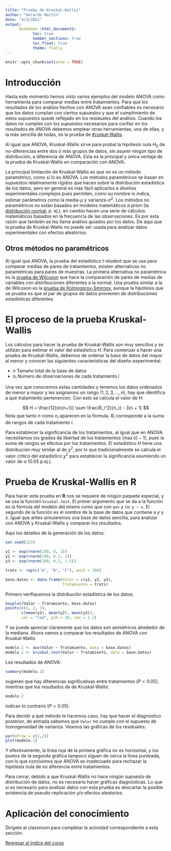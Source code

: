 ```yaml
---
title: "Prueba de Kruskal-Wallis"
author: "Gerardo Martín"
date: "4/3/2021"
output: 
      bookdown::html_document2:
            toc: true 
            number_sections: true
            toc_float: true
            theme: flatly
---
```


```r
knitr::opts_chunk$set(echo = TRUE)
```

# Introducción

Hasta este momento hemos visto varios ejemplos del modelo ANOVA como herramienta para comparar medias entre tratamientos. Para que los resultados de los análisis hechos con ANOVA sean confiables es necesario que los datos cumplan con ciertos supuestos y que el cumplimiento de estos supuestos quede reflejado en los residuales del análisis. Cuando los datos no cumplen con los supuestos necesarios para confiar en los resultados de ANOVA debemos emplear otras herramientas, una de ellas, y la más sencilla de todas, es la prueba de [Kruskal-Wallis](https://es.wikipedia.org/wiki/Prueba_de_Kruskal-Wallis).

Al igual que ANOVA, Kruskal-Wallis sirve para probal la hipótesis nula $H_0$ de no-diferencias entre dos ó más grupos de datos, sin asumir ningún tipo de distribución, a diferencia de ANOVA. Esta es la principal y única ventaja de la prueba de Kruskal-Wallis en comparación con ANOVA.

La principal limitación de Kruskal-Wallis es que no es un método paramétrico, como sí lo es ANOVA. Los métodos paramétricos se basan en supuestos relativamente rígidos que hacen sobre la distribución estadística de los datos, pero en general es más fácil aplicarlos a diseños experimentales complejos pues permiten, como su nombre lo indica, estimar parámetros como la media-$\mu$ y varianza-$\sigma^2$. Los métodos no paramétricos no están basados en modelos matemáticos *a priori* (la [distribución normal](https://es.wikipedia.org/wiki/Distribuci%C3%B3n_normal), p. ej.), en cambio hacen una serie de cálculos matemáticos basados en la frecuencia de las observaciones. Es por esta razón que también se les llama análisis guiados por los datos. De aquí que la prueba de Kruskal-Wallis no puede ser usada para analizar datos experimentales con efectos aleatorios.

## Otros métodos no paramétricos

Al igual que ANOVA, la prueba del estadístico *t*-student que se usa para comparar medias de pares de tratamientos, existen alternativas no paramétricas para pares de muestras. La primera alternativa no paramétrica es la [prueba de Wilcoxon](https://es.wikipedia.org/wiki/Prueba_de_los_rangos_con_signo_de_Wilcoxon) que hace la comparación de pares de medias de variables con distribuciones diferentes a la normal. Una prueba similar a la de Wilcoxon es la [prueba de Kolmogorov-Smirnov](https://es.wikipedia.org/wiki/Prueba_de_Kolmogorov-Smirnov), aunque la hipótesis que se prueba es que el par de grupos de datos provienen de distribuciones estadísticas diferentes.

# El proceso de la prueba Kruskal-Wallis

Los cálculos para hacer la prueba de Kruskal-Wallis son muy sencillos y se utilizan para estimar el valor del estadístico $H$. Para comenzar a hacer una prueba de Kruskal-Wallis, debemos de ordenar la base de datos del mayor al menor y conocer las siguientes características del diseño experimental:

- $n$ Tamaño total de la base de datos
- $n_i$ Número de observaciones de cada tratamiento $i$

Una vez que conocemos estas cantidades y tenemos los datos ordenados de menor a mayor y les asignamos un rango ($1, 2, 3, \dots, n$), hay que identifica a qué tratamiento pertenencen. Con esto se calcula el valor de $H$:

$$
H = \frac{12}{n(n+1)} \sum \frac{R_i^2}{n_i} - 3(n + 1)
$$
Nota que tanto $n$ como $n_i$ aparecen en la fórmula. $R_i$ corresponde a la suma de rangos de cada tratamiento $i$.

Para establecer la significancia de los tratamientos, al igual que en ANOVA necesitamos los grados de libertad de los tratamientos ($\max(i) - 1$), pues la suma de rangos se efectúa por los tratamientos. El estadístico $H$ tiene una distribución muy similar al de $\chi^2$, por lo que tradicionalmente se calcula el valor crítico del estadístico $\chi^2$ para establecer la significancia asumiendo un valor de $\alpha$ (0.05 p.ej.).

# Prueba de Kruskal-Wallis en **R**

Para hacer esta prueba en **R** nos se requiere de ningún paquete especial, y se usa la función `kruskal.test`. El primer argumento que se da a la función es la fórmula del modelo del mismo como que con `aov` y `lm`: `y ~ x`. El segundo de la función es el nombre de la base de datos que contiene a $y$ y $x$. Igual que antes simularemos una base de datos sencilla, para analizar con ANOVA y Kruskal-Wallis y comparar los resultados.

Aquí los detalles de la generación de los datos:

```r
set.seed(123)

y1 <- exp(rnorm(100, 0, 1))
y2 <- exp(rnorm(100, 0.1, 1))
y3 <- exp(rnorm(100, 0.2, 1.5))

trats <- rep(c("A", "B", "C"), each = 100)

base.datos <- data.frame(Valor = c(y1, y2, y3),
                         Tratamiento = trats)

```

Primero verifiquemos la distribución estadística de los datos:

```r
boxplot(Valor ~ Tratamiento, base.datos)
points(c(1, 2, 3),
       c(mean(y1), mean(y2), mean(y3)),
       col = "red", pch = 20, cex = 1.5)
```

Y se puede apreciar claramente que los datos son asimétricos alrededor de la mediana. Ahora vamos a comparar los resultados de ANOVA con Kruskal-Wallis

```r
modelo.1 <- aov(Valor ~ Tratamiento, data = base.datos)
modelo.2 <- kruskal.test(Valor ~ Tratamiento, data = base.datos)
```

Los resultados de ANOVA:
```r
summary(modelo.1)
```

sugieren que hay diferencias significativas entre tratamientos ($P < 0.05$), mientras que los resultados de de Kruskal-Wallis:

```r
modelo.2
```

indican lo contrario ($P > 0.05$).

Para decidir a qué método le hacemos caso, hay que hacer el diagnóstico posterior, de entrada sabemos que `Valor` no cumple con el supuesto de homogeneidad de varianza. Veamos las gráficas de los residuales:

```r
par(mfrow = c(2,2))
plot(modelo.1)
```

Y efectivamente, la línea roja de la primera gráfica no es horizontal, y los puntos de la segunda gráfica tampoco siguen de cerca la línea punteada, con lo que concluimos que ANOVA es inadecuado para rechazar la hipótesis nula de no diferencia entre tratamientos.

Para cerrar, debido a que Kruskal-Wallis no hace ningún supuesto de distribución de datos, no es necesario hacer gráficas diagnósticas. Lo que sí es necesario para analizar datos con esta prueba es descartar la posible existencia de pseudo-replicación y/o efectos aleatorios.

# Aplicación del conocimiento

Dirígete al classroom para completar la actividad correspondiente a esta sección.

[Regresar al índice del curso](../index.html)